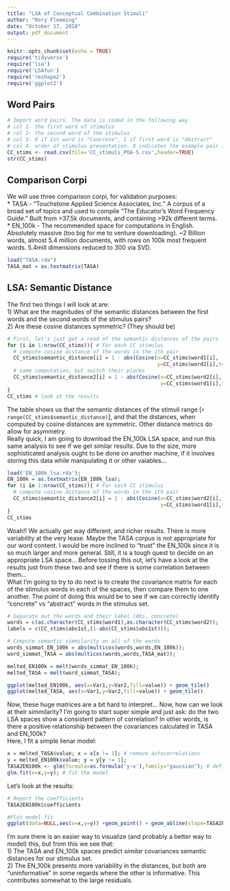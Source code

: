 ```yaml
---
title: "LSA of Conceptual Combination Stimuli"
author: "Rory Flemming"
date: "October 17, 2018"
output: pdf_document
---
```


```r
knitr::opts_chunk$set(echo = TRUE)
require('tidyverse')
require('lsa')
require('LSAfun')
require('reshape2')
require('ggplot2')

```
## Word Pairs  
```r
# Import word pairs. The data is coded in the following way
# col 1- the first word of stimulus
# col 2- the second word of the stimulus
# col 3- 0 if 1st word is "Concrete", 1 if first word is "Abstract"
# col 4- order of stimulus presentation. 0 indicates the example pair in "training"
CC_stims <- read.csv(file='CC_stimuli_POA-5.csv',header=TRUE)
str(CC_stims)
```
## Comparison Corpi  
We will use three comparison corpi, for validation purposes:  
* TASA - "Touchstone Applied Science Associates, Inc." A corpus of a broad set of topics and used to compile "The Educator's Word Frequency Guide." Built from >37.5k documents, and containing >92k different terms.  
* EN_100k - The recommended space for computations in English. Absolutely massive (too big for me to venture downloading). ~2 Billion words, almost 5.4 million documents, with rows on 100k most frequent words. 5.4mill dimensions reduced to 300 via SVD.
```r
load("TASA.rda")
TASA_mat = as.textmatrix(TASA)
```
## LSA: Semantic Distance  
The first two things I will look at are:  
1) What are the magnitudes of the semantic distances between the first words and the second words of the stimulus pairs?  
2) Are these cosine distances symmetric? (They should be)
```r
# First, let's just get a read of the semantic distances of the pairs
for (i in 1:nrow(CC_stims)){ # For each CC stimulus
  # compute cosine distance of the words in the ith pair
  CC_stims$semantic_distance[i] = 1 - abs(Cosine(x=CC_stims$word1[i], 
                                                 y=CC_stims$word2[i],tvectors=TASA_mat));
  # same computation, but switch their places
  CC_stims$semantic_distance2[i] = 1 - abs(Cosine(x=CC_stims$word2[i],
                                                  y=CC_stims$word1[i],tvectors=TASA_mat));
}
CC_stims # look at the results
```
  
The table shows us that the semantic distances of the stimuli range [`r range(CC_stims$semantic_distance)`], and that the distances, when computed by cosine distances are symmetric. Other distance metrics do allow for asymmetry.  
Really quick, I am going to download the EN_100k LSA space, and run this same analysis to see if we get similar results. Due to the size, more sophisticated analysis ought to be done on another machine, if it involves storing this data while manipulating it or other vaiables...  
```r
load('EN_100k_lsa.rda');
EN_100k = as.textmatrix(EN_100k_lsa);
for (i in 1:nrow(CC_stims)){ # For each CC stimulus
  # compute cosine distance of the words in the ith pair
  CC_stims$semantic_distance2[i] = 1 - abs(Cosine(x=CC_stims$word2[i],
                                                  y=CC_stims$word1[i],tvectors=EN_100k));
}
CC_stims
```

Woah!! We actually get way different, and richer results. There is more variability at the very lease. Maybe the TASA corpus is not appropriate for our word content. I would be more inclined to "trust" the EN_100k since it is so much larger and more general. Still, it is a tough quest to decide on an appropriate LSA space... Before tossing this out, let's have a look at the results just from these two and see if there is some correlation between them...  
What I'm going to try to do next is to create the covariance matrix for each of the stimulus words in each of the spaces, then compare them to one another. The point of doing this would be to see if we can correctly identify "concrete" vs "abstract" words in the stimulus set.

```r
# Separate out the words and their label (Abs, concrete)
words = c(as.character(CC_stims$word1),as.character(CC_stims$word2));
labels = c(CC_stims$abs1st,(1-abs(CC_stims$abs1st)));

# Compute semantic simmilarity on all of the words
words_simmat_EN_100k = abs(multicos(words,words,EN_100k));
word_simmat_TASA = abs(multicos(words,words,TASA_mat));

melted_EN100k = melt(words_simmat_EN_100k);
melted_TASA = melt(word_simmat_TASA);

ggplot(melted_EN100k, aes(x=Var1,y=Var2,fill=value)) + geom_tile()
ggplot(melted_TASA, aes(x=Var1,y=Var2,fill=value)) + geom_tile()
```
Now, these huge matrices are a bit hard to interpret... Now, how can we look at their simmilarity? I'm going to start super simple and just ask: do the two LSA spaces show a consistent pattern of correlation? In other words, is there a positive relationship between the covariances calculated in TASA and EN_100k?  
Here, I fit a simple lienar model:
```r
x = melted_TASA$value; x = x[x != 1]; # remove autocorrelations
y = melted_EN100k$value; y = y[y != 1];
TASA2EN100k <- glm(formula=as.formula('y~x'),family="gaussian"); # define a logistic model
glm.fit(x=x,y=y); # fit the model
```
Let's look at the results:  
```r
# Report the coefficients
TASA2EN100k$coefficients

#Plot model fit
ggplot(data=NULL,aes(x=x,y=y)) +geom_point() + geom_abline(slope=TASA2EN100k$coefficients[2],intercept = TASA2EN100k$coefficients[1])
```
I'm sure there is an easier way to visualize (and probably a better way to model) this, but from this we see that:  
1) The TASA and EN_100k spaces predict *similar* covariances semantic distances for our stimulus set.  
2) The EN_100k presents more variability in the distances, but both are "uninformative" in some regards where the other is informative. This contributes somewhat to the large residuals.